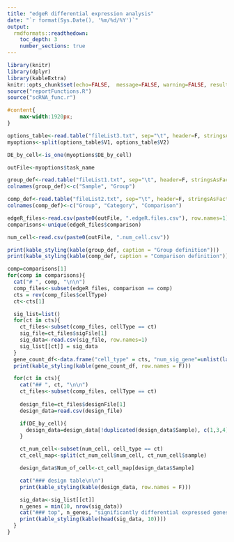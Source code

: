 ```yaml
---
title: "edgeR differential expression analysis"
date: "`r format(Sys.Date(), '%m/%d/%Y')`"
output: 
  rmdformats::readthedown:
    toc_depth: 3
    number_sections: true
---
```


```r
library(knitr)
library(dplyr)
library(kableExtra)
knitr::opts_chunk$set(echo=FALSE,  message=FALSE, warning=FALSE, results = 'asis', fig.width=7, fig.height = 7,tidy = TRUE, tidy.opts = list(comment = FALSE))
source("reportFunctions.R")
source("scRNA_func.r")
```

```css
#content{
    max-width:1920px;
}
```

```r
options_table<-read.table("fileList3.txt", sep="\t", header=F, stringsAsFactors = F)
myoptions<-split(options_table$V1, options_table$V2)

DE_by_cell<-is_one(myoptions$DE_by_cell)

outFile<-myoptions$task_name

group_def<-read.table("fileList1.txt", sep="\t", header=F, stringsAsFactors = F)
colnames(group_def)<-c("Sample", "Group")

comp_def<-read.table("fileList2.txt", sep="\t", header=F, stringsAsFactors = F)
colnames(comp_def)<-c("Group", "Category", "Comparison")

edgeR_files<-read.csv(paste0(outFile, ".edgeR.files.csv"), row.names=1)
comparisons<-unique(edgeR_files$comparison)

num_cell<-read.csv(paste0(outFile, ".num_cell.csv"))

```

```r
print(kable_styling(kable(group_def, caption = "Group definition")))
print(kable_styling(kable(comp_def, caption = "Comparison definition")))
```

```r
comp=comparisons[1]
for(comp in comparisons){
  cat("# ", comp, "\n\n")
  comp_files<-subset(edgeR_files, comparison == comp)
  cts = rev(comp_files$cellType)
  ct<-cts[1]

  sig_list=list()
  for(ct in cts){
    ct_files<-subset(comp_files, cellType == ct)
    sig_file=ct_files$sigFile[1]
    sig_data<-read.csv(sig_file, row.names=1)
    sig_list[[ct]] = sig_data
  }
  gene_count_df<-data.frame("cell_type" = cts, "num_sig_gene"=unlist(lapply(sig_list, nrow)))
  print(kable_styling(kable(gene_count_df, row.names = F)))

  for(ct in cts){
    cat("## ", ct, "\n\n")
    ct_files<-subset(comp_files, cellType == ct)
    
    design_file=ct_files$designFile[1]
    design_data=read.csv(design_file)

    if(DE_by_cell){
      design_data=design_data[!duplicated(design_data$Sample), c(1,3,4)]
    }

    ct_num_cell<-subset(num_cell, cell_type == ct)
    ct_cell_map<-split(ct_num_cell$num_cell, ct_num_cell$sample)

    design_data$Num_of_cell<-ct_cell_map[design_data$Sample]

    cat("### design table\n\n")
    print(kable_styling(kable(design_data, row.names = F)))

    sig_data<-sig_list[[ct]]
    n_genes = min(10, nrow(sig_data))
    cat("### top", n_genes, "significantly differential expressed genes (total", nrow(sig_data),"DE genes)\n\n")
    print(kable_styling(kable(head(sig_data, 10))))
  }
}
```
